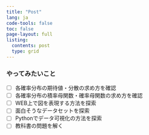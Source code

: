 ```yaml
---
title: "Post"
lang: ja
code-tools: false
toc: false
page-layout: full
listing:
  contents: post
  type: grid
---
```


### やってみたいこと

- [ ] 各確率分布の期待値・分散の求め方を確認
- [ ] 各確率分布の積率母関数・確率母関数の求め方を確認
- [ ] WEB上で図を表現する方法を探索
- [ ] 面白そうなデータセットを探索
- [ ] Pythonでデータ可視化の方法を探索
- [ ] 教科書の問題を解く